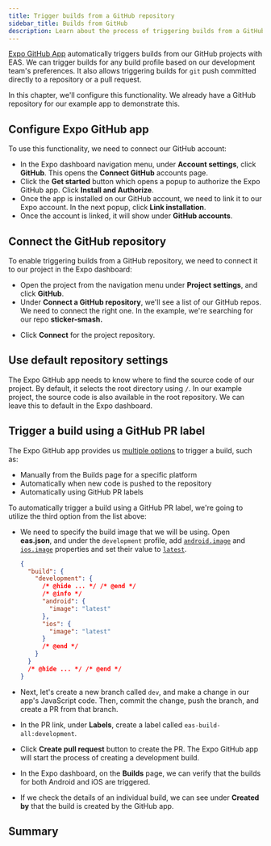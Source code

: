 ```yaml
---
title: Trigger builds from a GitHub repository
sidebar_title: Builds from GitHub
description: Learn about the process of triggering builds from a GitHub repository.
---
```



[Expo GitHub App](/build/building-from-github/) automatically triggers builds from our GitHub projects with EAS. We can trigger builds for any build profile based on our development team's preferences. It also allows triggering builds for `git` push committed directly to a repository or a pull request.

In this chapter, we'll configure this functionality. We already have a GitHub repository for our example app to demonstrate this.

<Step label="1">

## Configure Expo GitHub app

To use this functionality, we need to connect our GitHub account:

- In the Expo dashboard navigation menu, under **Account settings**, click **GitHub**. This opens the **Connect GitHub** accounts page.
- Click the **Get started** button which opens a popup to authorize the Expo GitHub app. Click **Install and Authorize**.
- Once the app is installed on our GitHub account, we need to link it to our Expo account. In the next popup, click **Link installation**.
- Once the account is linked, it will show under **GitHub accounts**.

<ContentSpotlight
  alt="Linked GitHub account shows in Expo dashboard"
  src="/static/images/tutorial/eas/github-01.png"
  className="max-w-[800px]"
/>

</Step>

<Step label="2">

## Connect the GitHub repository

To enable triggering builds from a GitHub repository, we need to connect it to our project in the Expo dashboard:

- Open the project from the navigation menu under **Project settings**, and click **GitHub**.
- Under **Connect a GitHub repository**, we'll see a list of our GitHub repos. We need to connect the right one. In the example, we're searching for our repo **sticker-smash.**

<ContentSpotlight
  alt="List of GitHub repositories to connect to the project in Expo dashboard"
  src="/static/images/tutorial/eas/github-02.png"
  className="max-w-[800px]"
/>

- Click **Connect** for the project repository.

</Step>

<Step label="3">

## Use default repository settings

The Expo GitHub app needs to know where to find the source code of our project. By default, it selects the root directory using `/`. In our example project, the source code is also available in the root repository. We can leave this to default in the Expo dashboard.

</Step>

<Step label="4">

## Trigger a build using a GitHub PR label

The Expo GitHub app provides us [multiple options](/build/building-from-github/#trigger-a-build-from-github) to trigger a build, such as:

- Manually from the Builds page for a specific platform
- Automatically when new code is pushed to the repository
- Automatically using GitHub PR labels

To automatically trigger a build using a GitHub PR label, we're going to utilize the third option from the list above:

- We need to specify the build image that we will be using. Open **eas.json**, and under the `development` profile, add [`android.image`](/eas/json/#image) and [`ios.image`](/eas/json/#image-1) properties and set their value to [`latest`](/build-reference/infrastructure/#configuring-build-environment).

  ```json eas.json
  {
    "build": {
      "development": {
        /* @hide ... */ /* @end */
        /* @info */
        "android": {
          "image": "latest"
        },
        "ios": {
          "image": "latest"
        }
        /* @end */
      }
    }
    /* @hide ... */ /* @end */
  }
  ```

- Next, let's create a new branch called `dev`, and make a change in our app's JavaScript code. Then, commit the change, push the branch, and create a PR from that branch.
- In the PR link, under **Labels**, create a label called `eas-build-all:development`.

<ContentSpotlight
  alt="Creating a label in a GitHub PR"
  src="/static/images/tutorial/eas/github-04.png"
  className="max-w-[320px]"
/>

- Click **Create pull request** button to create the PR. The Expo GitHub app will start the process of creating a development build.

- In the Expo dashboard, on the **Builds** page, we can verify that the builds for both Android and iOS are triggered.

<ContentSpotlight
  alt="Builds triggered in the Expo dashboard for Android and iOS platforms"
  src="/static/images/tutorial/eas/github-06.png"
  className="max-w-[800px]"
/>

- If we check the details of an individual build, we can see under **Created by** that the build is created by the GitHub app.

<ContentSpotlight
  alt="Individual build details in the Expo dashboard"
  src="/static/images/tutorial/eas/github-07.png"
  className="max-w-[760px]"
/>

</Step>

## Summary

<ProgressTracker
  currentChapterIndex={10}
  name="EAS_TUTORIAL"
  summary="We successfully linked our GitHub account with Expo, connected our repository to our EAS project, and learned about automated development build creation using GitHub PR labels."
  nextChapterDescription="Learn about the next steps to use EAS."
  nextChapterTitle="Next steps in your journey with EAS"
  nextChapterLink="/tutorial/eas/next-steps/"
/>
